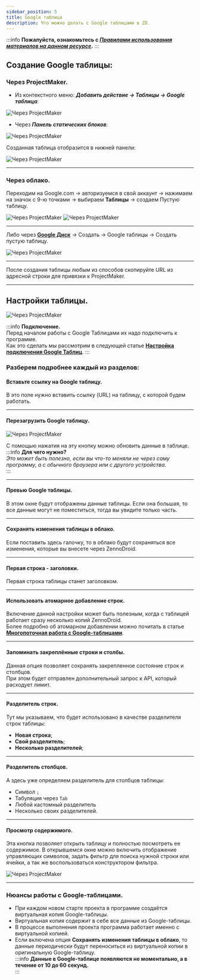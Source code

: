 ```yaml
---
sidebar_position: 5
title: Google таблица 
description: Что можно делать с Google таблицами в ZD.
---  
```

:::info **Пожалуйста, ознакомьтесь с [*Правилами использования материалов на данном ресурсе*](../../Disclaimer).**
:::    

## Создание Google таблицы:
### Через ProjectMaker.  
- Из контекстного меню: ***Добавить действие → Таблицы → Google таблица***:  

![Через ProjectMaker](./assets/Google_Sheet/Google_Sheet_pic1.png) 

- Через ***Панель статических блоков***:  

![Через ProjectMaker](./assets/Google_Sheet/Google_Sheet_pic2.png)  

Созданная таблица отобразится в нижней панели:

![Через ProjectMaker](./assets/Google_Sheet/Google_Sheet_pic3.png)  
_______________________________________________
### Через облако.  
Переходим на Google.com → авторизуемся в свой аккаунт → нажимаем на значок с 9-ю точками → выбираем **Таблицы** → создаем Пустую таблицу.  

![Через ProjectMaker](./assets/Google_Sheet/Google_Sheet_pic4.png) 
![Через ProjectMaker](./assets/Google_Sheet/Google_Sheet_pic5.png)  
_______________________________________________
Либо через [**Google Диск**](https://drive.google.com/drive/my-drive) → Создать → Google таблицы → Создать пустую таблицу.  

![Через ProjectMaker](./assets/Google_Sheet/Google_Sheet_pic6.png)  
_______________________________________________
После создания таблицы любым из способов скопируйте URL из адресной строки для привязки к ProjectMaker.   
_______________________________________________
## Настройки таблицы.  
![Через ProjectMaker](./assets/Google_Sheet/Google_Sheet_pic7.png)  

:::info **Подключение.**  
Перед началом работы с Google Таблицами их надо подключить к программе.  
Как это сделать мы рассмотрим в следующей статье [**Настройка подключения Google Таблиц**](./Connecting_GoogleSheets).
:::   

### Разберем подробнее каждый из разделов:   
#### Вставьте ссылку на Google таблицу.  
В это поле нужно вставить ссылку (URL) на таблицу, с которой будем работать.  
_______________________________________________  
#### Перезагрузить Google таблицу.  
![Через ProjectMaker](./assets/Google_Sheet/Google_Sheet_pic8.png) 

С помощью нажатия на эту кнопку можно обновить данные в таблице.  
:::info **Для чего нужно?**  
*Это может быть полезно, если вы что-то меняли не через саму программу, а с обычного браузера или с другого устройства.*  
:::  
_______________________________________________
#### Превью Google таблицы.  
В этом окне будут отображены данные таблицы. Если она большая, то все данные могут не поместиться, тогда вы увидите только часть.  
_______________________________________________
#### Сохранять изменения таблицы в облако.  
Если поставить здесь галочку, то в облако будут сохраняться все изменения, которые вы внесете через ZennoDroid.  
_______________________________________________
#### Первая строка - заголовки.  
Первая строка таблицы станет заголовком.  
_______________________________________________
#### Использовать атомарное добавление строк.  
Включение данной настройки может быть полезным, когда с таблицей работает сразу несколько копий ZennoDroid.  
Более подробно об атомарном добавлении можно почитать в статье [**Многопоточная работа с Google-таблицами**](./Multithreaded_GoogleSheets).
_______________________________________________
#### Запоминать закреплённые строки и столбы.  
Данная опция позволяет сохранять закрепленное состояние строк и столбцов.  
При этом будет отправлен дополнительный запрос к API, который расходует лимит.  
_______________________________________________
#### Разделитель строк.  
Тут мы указываем, что будет использовано в качестве разделителя строк таблицы:  
- **Новая строка**;
- **Свой разделитель**;  
- **Несколько разделителей**;  
_______________________________________________
#### Разделитель столбцов.  
А здесь уже определяем разделитель для столбцов таблицы:  
- Символ `;`  
- Табуляция через `Tab`  
- Любой кастомный разделитель  
- Несколько своих разделителей.  
_______________________________________________
#### Просмотр содержимого.  
Эта кнопка позволяет открыть таблицу и полностью посмотреть ее содержимое. В открывшемся окне можно включить отображение управляющих символов, задать фильтр для поиска нужной строки или ячейки, а так же воспользоваться конструктором фильтра.  

![Через ProjectMaker](./assets/Google_Sheet/Google_Sheet_pic9.png)  
_______________________________________________
### Нюансы работы с Google-таблицами.  
- При каждом новом старте проекта в программе создаётся виртуальная копия Google-таблицы.  
- Виртуальная копия содержит в себе все данные из Google-таблицы.  
- В процессе выполнения проекта программа работает именно с виртуальной копией.  
- Если включена опция **Сохранять изменения таблицы в облако**, то данные периодически будут переноситься из виртуальной копии в оригинальную Google-таблицу.  
:::info **Данные в Google-таблице появляются не моментально, а в течение от 10 до 60 секунд.**   
:::

